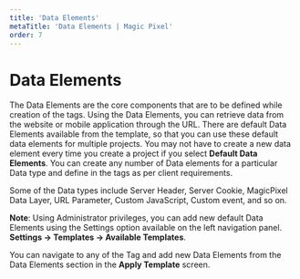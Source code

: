 ---
title: 'Data Elements'
metaTitle: 'Data Elements | Magic Pixel'
order: 7
---

# Data Elements
The Data Elements are the core components that are to be defined while creation of the tags. Using the Data Elements, you can retrieve data from the website or mobile application through the URL. There are default Data Elements available from the template, so that you can use these default data elements for multiple projects. You may not have to create a new data element every time you create a project if you select **Default Data Elements**. You can create any number of Data elements for a particular Data type and define in the tags as per client requirements.

Some of the Data types include Server Header, Server Cookie, MagicPixel Data Layer, URL Parameter, Custom JavaScript, Custom event, and so on.

**Note**: Using Administrator privileges, you can add new default Data Elements using the Settings option available on the left navigation panel. **Settings -> Templates -> Available Templates**. 

You can navigate to any of the Tag and add new Data Elements from the Data Elements section in the **Apply Template** screen.
